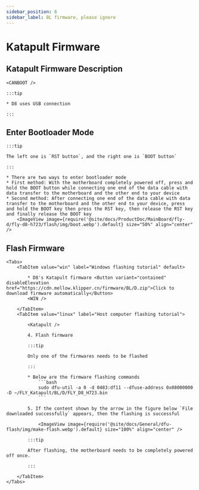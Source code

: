 ```yaml
---
sidebar_position: 6
sidebar_label: BL firmware, please ignore
---
```



# Katapult Firmware

## Katapult Firmware Description

    <CANBOOT />

    :::tip

    * D8 uses USB connection

    :::

## Enter Bootloader Mode

    :::tip

    The left one is `RST button`, and the right one is `BOOT button`

    :::

    * There are two ways to enter bootloader mode
    * First method: With the motherboard completely powered off, press and hold the BOOT button while connecting one end of the data cable with data transfer to the motherboard and the other end to your device
    * Second method: After connecting one end of the data cable with data transfer to the motherboard and the other end to your device, press and hold the BOOT key then press the RST key, then release the RST key and finally release the BOOT key
        <ImageView image={require('@site/docs/ProductDoc/MainBoard/fly-d/fly-d8-h723/flash/img/boot.webp').default} size="50%" align="center" />

## Flash Firmware
    <Tabs>
        <TabItem value="win" label="Windows flashing tutorial" default>

            * D8's Katapult firmware <Button variant="contained" disableElevation href="https://cdn.mellow.klipper.cn/firmware/BL/D.zip">Click to download firmware automatically</Button>
            <WIN />

        </TabItem>
        <TabItem value="linux" label="Host computer flashing tutorial">

            <Katapult />

            4. Flash firmware

            :::tip

            Only one of the firmwares needs to be flashed

            :::

            * Below are the firmware flashing commands
                ```bash
                sudo dfu-util -a 0 -d 0483:df11 --dfuse-address 0x08000000 -D ~/FLY_Katapult/BL/D/FLY_D8_H723.bin
                ```

            5. If the content shown by the arrow in the figure below `File downloaded successfully` appears, then the flashing is successful

                <ImageView image={require('@site/docs/General/dfu-flash/img/make-flash.webp').default} size="100%" align="center" />

            :::tip

            After flashing, the motherboard needs to be completely powered off once.

            :::

        </TabItem>
    </Tabs>